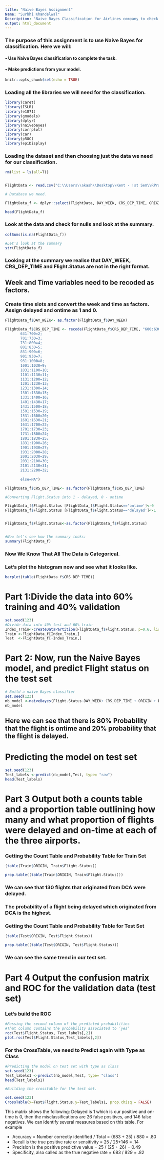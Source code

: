 ---
title: "Naive Bayes Assignment"
Name: "Surbhi Khandelwal"
Description: "Naive Bayes Classification for Airlines company to check if the flights are on-time or not."
output: html_document
---

### The purpose of this assignment is to use Naive Bayes for classification. Here we will:
#### • Use Naive Bayes classification to complete the task.
#### • Make predictions from your model. 


```{r setup, include=FALSE}
knitr::opts_chunk$set(echo = TRUE)
```


### Loading all the libraries we will need for the classification.


```{r message=FALSE}
library(caret)
library(ISLR)
library(e1071)  
library(gmodels)
library(dplyr)
library(naivebayes)
library(corrplot)
library(car)
library(pROC)
library(epiDisplay)
```


### Loading the dataset and then choosing just the data we need for our classification.

```{r}

rm(list = ls(all=T))


FlightData <- read.csv("C:\\Users\\akash\\Desktop\\Kent - !st Sem\\RPractice\\FlightDelays.csv")

# Database we need.

FlightData_f <- dplyr::select(FlightData, DAY_WEEK, CRS_DEP_TIME, ORIGIN, DEST, CARRIER, Flight.Status)

head(FlightData_f)
```

### Look at the data and check for nulls and look at the summary.

```{r}

colSums(is.na(FlightData_f))

#Let's look at the summary
str(FlightData_f)

```
### Looking at the summary we realise that DAY_WEEK, CRS_DEP_TIME and Flight.Status are not in the right format.

## Week and Time variables need to be recoded as factors.

### Create time slots and convert the week and time as factors. Assign delayed and ontime as 1 and 0.

```{r}

FlightData_f$DAY_WEEK<- as.factor(FlightData_f$DAY_WEEK)

FlightData_f$CRS_DEP_TIME <- recode(FlightData_f$CRS_DEP_TIME, "600:630=1;
       631:700=2;
       701:730=3;
       731:800=4;
       801:830=5;
       831:900=6;
       901:930=7;
       931:1000=8;
       1001:1030=9;
       1031:1100=10;
       1101:1130=11;
       1131:1200=12;
       1201:1230=13;
       1231:1300=14;
       1301:1330=15;
       1331:1400=16;
       1401:1430=17;
       1431:1500=18;
       1501:1530=19;
       1531:1600=20;
       1601:1630=21;
       1631:1700=22;
       1701:1730=23;
       1731:1800=24;
       1801:1830=25;
       1831:1900=26;
       1901:1930=27;
       1931:2000=28;
       2001:2030=29;
       2031:2100=30;
       2101:2130=31;
       2131:2200=32;
       
       else=NA")

FlightData_f$CRS_DEP_TIME<- as.factor(FlightData_f$CRS_DEP_TIME)

#Converting Flight.Status into 1 - delayed, 0 - ontime

FlightData_f$Flight.Status [FlightData_f$Flight.Status=='ontime']<-0
FlightData_f$Flight.Status [FlightData_f$Flight.Status=='delayed']<-1


FlightData_f$Flight.Status<-as.factor(FlightData_f$Flight.Status)


#Now let's see how the summary looks:
summary(FlightData_f)
```
### Now We Know That All The Data is Categorical.

### Let's plot the histogram now and see what it looks like.
```{r}
barplot(table(FlightData_f$CRS_DEP_TIME))

```

# Part 1:Divide the data into 60% training and 40% validation
```{r}

set.seed(123)
#Divide data into 40% test and 60% train
Index_Train<-createDataPartition(FlightData_f$Flight.Status, p=0.6, list=FALSE)
Train <-FlightData_f[Index_Train,]
Test  <-FlightData_f[-Index_Train,]


```

# Part 2: Now, run the Naive Bayes model, and predict Flight status on the test set
```{r}

# Build a naïve Bayes classifier
set.seed(123)
nb_model <-naiveBayes(Flight.Status~DAY_WEEK+ CRS_DEP_TIME + ORIGIN + DEST + CARRIER,data = Train)
nb_model

```
## Here we can see that there is 80% Probability that the flight is ontime and 20% probability that the flight is delayed.

# Predicting the model on test set

```{r}
set.seed(123)
Test_labels <-predict(nb_model,Test, type= "raw")
head(Test_labels)

```

# Part 3 Output both a counts table and a proportion table outlining how many and what proportion of flights were delayed and on-time at each of the three airports.

### Getting the Count Table and Probability Table for Train Set
```{r}

(table(Train$ORIGIN, Train$Flight.Status))

prop.table((table(Train$ORIGIN, Train$Flight.Status)))
```
### We can see that 130 flights that originated from DCA were delayed. 

### The probability of a flight being delayed which originated from DCA is the highest.

### Getting the Count Table and Probability Table for Test Set
```{r}

(table(Test$ORIGIN, Test$Flight.Status))

prop.table((table(Test$ORIGIN, Test$Flight.Status)))
```
### We can see the same trend in our test set.

# Part 4 Output the confusion matrix and ROC for the validation data (test set)

### Let's build the ROC
```{r}

#Passing the second column of the predicted probabilities 
#That column contains the probability associated to ‘yes’
roc(Test$Flight.Status, Test_labels[,2])
plot.roc(Test$Flight.Status,Test_labels[,2])
```

### For the CrossTable, we need to Predict again with Type as Class
```{r}

#Predicting the model on test set with type as class
set.seed(123)
Test_labels1 <-predict(nb_model,Test, type= "class")
head(Test_labels1)

#Building the crosstable for the test set.

set.seed(123)
CrossTable(x=Test$Flight.Status,y=Test_labels1, prop.chisq = FALSE) 
```

This matrix shows the following: Delayed is 1 which is our positive and on-time is 0, then the misclassifications are 26 false positives, and 146 false negatives. We can identify several measures based on this table. For example

* Accuracy = Number correctly identified / Total = (683 + 25) / 880 = .80
* Recall is the true positive rate or sensitivity = 25 / 25+146 = .14
* Precision is the positive predictive value = 25 / (25 + 26) = 0.49
* Specificity, also called as the true negative rate = 683 / 829 = .82
